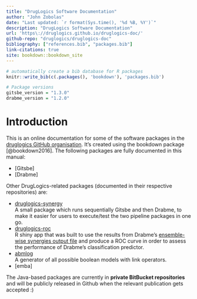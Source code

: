 ```yaml
---
title: "DrugLogics Software Documentation"
author: "John Zobolas"
date: "Last updated: `r format(Sys.time(), '%d %B, %Y')`"
description: "DrugLogics Software Documentation"
url: 'https\://druglogics.github.io/druglogics-doc/'
github-repo: "druglogics/druglogics-doc"
bibliography: ["references.bib", "packages.bib"]
link-citations: true
site: bookdown::bookdown_site
---
```


```r
# automatically create a bib database for R packages 
knitr::write_bib(c(.packages(), 'bookdown'), 'packages.bib')

# Package versions
gitsbe_version = "1.3.0"
drabme_version = "1.2.0"
```

# Introduction {-}

This is an online documentation for some of the software packages in the [druglogics GitHub organisation](https://github.com/druglogics/).
It's created using the bookdown package [@bookdown2016].
The following packages are fully documented in this manual:

- [Gitsbe]
- [Drabme]

Other DrugLogics-related packages (documented in their respective repositories) are:

- [druglogics-synergy](https://bitbucket.org/asmundf/druglogics-synergy/src/master/)  
A small package which runs sequentially Gitsbe and then Drabme, to make it easier for users to execute/test the two pipeline packages in one go.
- [druglogics-roc](https://github.com/druglogics/druglogics-roc)  
R shiny app that was built to use the results from Drabme's [ensemble-wise synergies output file](#drabme-output) and produce a ROC curve in order to assess the performance of Drabme's classification predictor.
- [abmlog](https://github.com/druglogics/abmlog)  
A generator of all possible boolean models with link operators.
- [emba]

:::{.caution}
The Java-based packages are currently in **private BitBucket repositories** and will be publicly released in Github when the relevant publication gets accepted :)
:::
